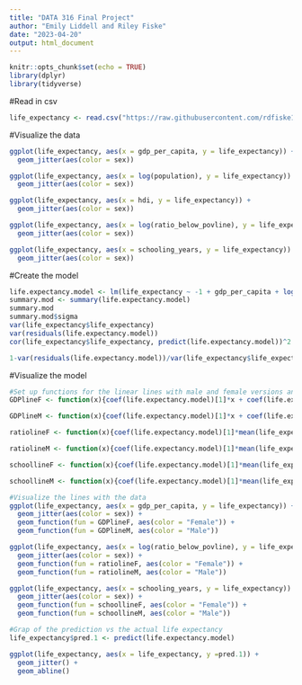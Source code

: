 ```yaml
---
title: "DATA 316 Final Project"
author: "Emily Liddell and Riley Fiske"
date: "2023-04-20"
output: html_document
---
```


```r
knitr::opts_chunk$set(echo = TRUE)
library(dplyr)
library(tidyverse)
```

#Read in csv
```r
life_expectancy <- read.csv("https://raw.githubusercontent.com/rdfiske17/DATA316FinalProject/main/Datasets/life_expectancy_data.csv")
```

#Visualize the data
```r
ggplot(life_expectancy, aes(x = gdp_per_capita, y = life_expectancy)) +
  geom_jitter(aes(color = sex))

ggplot(life_expectancy, aes(x = log(population), y = life_expectancy)) +
  geom_jitter(aes(color = sex))

ggplot(life_expectancy, aes(x = hdi, y = life_expectancy)) +
  geom_jitter(aes(color = sex))

ggplot(life_expectancy, aes(x = log(ratio_below_povline), y = life_expectancy)) +
  geom_jitter(aes(color = sex))

ggplot(life_expectancy, aes(x = schooling_years, y = life_expectancy)) +
  geom_jitter(aes(color = sex))
```
#Create the model
```r
life.expectancy.model <- lm(life_expectancy ~ -1 + gdp_per_capita + log(ratio_below_povline + 0.01) + schooling_years + as.factor(sex), data = life_expectancy)
summary.mod <- summary(life.expectancy.model)
summary.mod
summary.mod$sigma
var(life_expectancy$life_expectancy)
var(residuals(life.expectancy.model))
cor(life_expectancy$life_expectancy, predict(life.expectancy.model))^2

1-var(residuals(life.expectancy.model))/var(life_expectancy$life_expectancy)
```
#Visualize the model
```r
#Set up functions for the linear lines with male and female versions and everthing held constant except the variable of interest.
GDPlineF <- function(x){coef(life.expectancy.model)[1]*x + coef(life.expectancy.model)[2]*mean(log(life_expectancy$ratio_below_povline+0.01)) + coef(life.expectancy.model)[3]*mean(life_expectancy$schooling_years) + coef(life.expectancy.model)[4]}

GDPlineM <- function(x){coef(life.expectancy.model)[1]*x + coef(life.expectancy.model)[2]*mean(log(life_expectancy$ratio_below_povline+0.01)) + coef(life.expectancy.model)[3]*mean(life_expectancy$schooling_years) + coef(life.expectancy.model)[5]}

ratiolineF <- function(x){coef(life.expectancy.model)[1]*mean(life_expectancy$gdp_per_capita) + coef(life.expectancy.model)[2]*x + coef(life.expectancy.model)[3]*mean(life_expectancy$schooling_years) + coef(life.expectancy.model)[4]}

ratiolineM <- function(x){coef(life.expectancy.model)[1]*mean(life_expectancy$gdp_per_capita) + coef(life.expectancy.model)[2]*x + coef(life.expectancy.model)[3]*mean(life_expectancy$schooling_years) + coef(life.expectancy.model)[5]}

schoollineF <- function(x){coef(life.expectancy.model)[1]*mean(life_expectancy$gdp_per_capita) + coef(life.expectancy.model)[2]*mean(log(life_expectancy$ratio_below_povline+0.01)) + coef(life.expectancy.model)[3]*x + coef(life.expectancy.model)[4]}

schoollineM <- function(x){coef(life.expectancy.model)[1]*mean(life_expectancy$gdp_per_capita) + coef(life.expectancy.model)[2]*mean(log(life_expectancy$ratio_below_povline+0.01)) + coef(life.expectancy.model)[3]*x + coef(life.expectancy.model)[5]}

#Visualize the lines with the data
ggplot(life_expectancy, aes(x = gdp_per_capita, y = life_expectancy)) +
  geom_jitter(aes(color = sex)) +
  geom_function(fun = GDPlineF, aes(color = "Female")) +
  geom_function(fun = GDPlineM, aes(color = "Male"))

ggplot(life_expectancy, aes(x = log(ratio_below_povline), y = life_expectancy)) +
  geom_jitter(aes(color = sex)) +
  geom_function(fun = ratiolineF, aes(color = "Female")) +
  geom_function(fun = ratiolineM, aes(color = "Male"))

ggplot(life_expectancy, aes(x = schooling_years, y = life_expectancy)) +
  geom_jitter(aes(color = sex)) +
  geom_function(fun = schoollineF, aes(color = "Female")) +
  geom_function(fun = schoollineM, aes(color = "Male"))

#Grap of the prediction vs the actual life expectancy
life_expectancy$pred.1 <- predict(life.expectancy.model)

ggplot(life_expectancy, aes(x = life_expectancy, y =pred.1)) +
  geom_jitter() +
  geom_abline()
```
